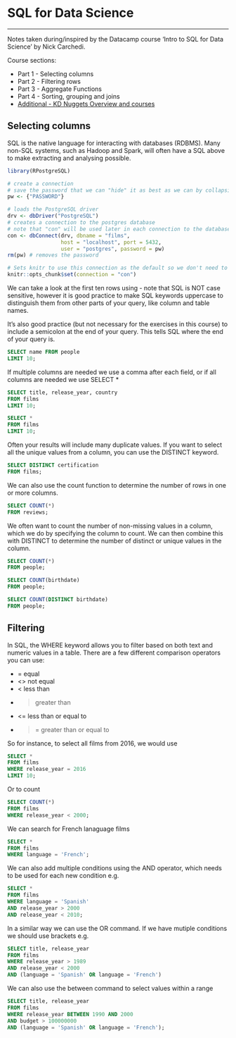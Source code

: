 # SQL for Data Science
***
Notes taken during/inspired by the Datacamp course 'Intro to SQL for Data Science' by Nick Carchedi. 

Course sections:

* Part 1 - Selecting columns
* Part 2 - Filtering rows
* Part 3 - Aggregate Functions
* Part 4 - Sorting, grouping and joins
* [Additional - KD Nuggets Overview and courses](https://www.kdnuggets.com/2016/06/seven-steps-mastering-sql-data-science.html)


## Selecting columns

SQL is the native language for interacting with databases (RDBMS).  Many non-SQL systems, such as Hadoop and Spark, will often have a SQL above to make extracting and analysing possible.   

```r
library(RPostgreSQL)

# create a connection
# save the password that we can "hide" it as best as we can by collapsing it
pw <- {"PASSWORD"}

# loads the PostgreSQL driver
drv <- dbDriver("PostgreSQL")
# creates a connection to the postgres database
# note that "con" will be used later in each connection to the database
con <- dbConnect(drv, dbname = "films",
                 host = "localhost", port = 5432,
                 user = "postgres", password = pw)
rm(pw) # removes the password

# Sets knitr to use this connection as the default so we don't need to specify it for every chunk
knitr::opts_chunk$set(connection = "con")
```

We can take a look at the first ten rows using - note that SQL is NOT case sensitive, however it is good practice to make SQL keywords uppercase to distinguish them from other parts of your query, like column and table names.

It's also good practice (but not necessary for the exercises in this course) to include a semicolon at the end of your query. This tells SQL where the end of your query is.

```sql
SELECT name FROM people
LIMIT 10;
```

If multiple columns are needed we use a comma after each field, or if all columns are needed we use SELECT *

```sql
SELECT title, release_year, country
FROM films
LIMIT 10;

SELECT *
FROM films
LIMIT 10;
```

Often your results will include many duplicate values. If you want to select all the unique values from a column, you can use the DISTINCT keyword.

```sql
SELECT DISTINCT certification
FROM films;
```

We can also use the count function to determine the number of rows in one or more columns.

```sql
SELECT COUNT(*)
FROM reviews;
```

We often want to count the number of non-missing values in a column, which we do by specifying the column to count.  We can then combine this with DISTINCT to determine the number of distinct or unique values in the column.

```sql
SELECT COUNT(*)
FROM people;
```


```sql

SELECT COUNT(birthdate)
FROM people;
```

```sql
SELECT COUNT(DISTINCT birthdate)
FROM people;
```


## Filtering

In SQL, the WHERE keyword allows you to filter based on both text and numeric values in a table. There are a few different comparison operators you can use:

* = equal
* <> not equal
* < less than
* > greater than
* <= less than or equal to
* >= greater than or equal to

So for instance, to select all films from 2016, we would use

```sql
SELECT *
FROM films
WHERE release_year = 2016 
LIMIT 10;
```
Or to count

```sql
SELECT COUNT(*)
FROM films
WHERE release_year < 2000; 
```

We can search for French lanaguage films

```sql
SELECT *
FROM films
WHERE language = 'French';
```

We can also add multiple conditions using the AND operator, which needs to be used for each new condition e.g.

```sql
SELECT *
FROM films
WHERE language = 'Spanish'
AND release_year > 2000
AND release_year < 2010;
```

In a similar way we can use the OR command.  If we have mutiple conditions we should use brackets e.g.

```sql
SELECT title, release_year
FROM films
WHERE release_year > 1989
AND release_year < 2000
AND (language = 'Spanish' OR language = 'French')
```

We can also use the between command to select values within a range

```sql
SELECT title, release_year
FROM films
WHERE release_year BETWEEN 1990 AND 2000
AND budget > 100000000
AND (language = 'Spanish' OR language = 'French');
```


